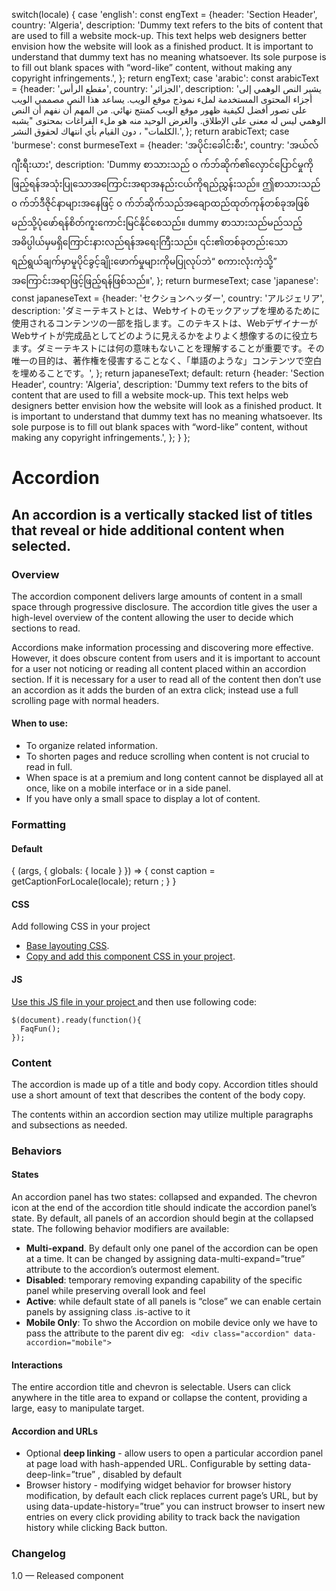 

  switch(locale) {
    case 'english': const engText = {header: 'Section Header', country: 'Algeria', description: 'Dummy text refers to the bits of content that are used to fill a website mock-up. This text helps web designers better envision how the website will look as a finished product. It is important to understand that dummy text has no meaning whatsoever. Its sole purpose is to fill out blank spaces with “word-like” content, without making any copyright infringements.',
    }; return engText;
    case 'arabic': const arabicText = {header: 'مقطع الرأس', country: 'الجزائر', description: 'يشير النص الوهمي إلى أجزاء المحتوى المستخدمة لملء نموذج موقع الويب. يساعد هذا النص مصممي الويب على تصور أفضل لكيفية ظهور موقع الويب كمنتج نهائي. من المهم أن نفهم أن النص الوهمي ليس له معنى على الإطلاق. والغرض الوحيد منه هو ملء الفراغات بمحتوى "يشبه الكلمات" ، دون القيام بأي انتهاك لحقوق النشر.',
    }; return arabicText;
    case 'burmese': const burmeseText = {header: 'အပိုင်းခေါင်းစီး', country: 'အယ်လ်ဂျီးရီးယား', description: 'Dummy စာသားသည် ၀ က်ဘ်ဆိုက်၏လှောင်ပြောင်မှုကိုဖြည့်ရန်အသုံးပြုသောအကြောင်းအရာအနည်းငယ်ကိုရည်ညွှန်းသည်။ ဤစာသားသည် ၀ က်ဘ်ဒီဇိုင်နာများအနေဖြင့် ၀ က်ဘ်ဆိုက်သည်အချောထည်ထုတ်ကုန်တစ်ခုအဖြစ်မည်သို့ပုံဖော်ရန်စိတ်ကူးကောင်းမြင်နိုင်စေသည်။ dummy စာသားသည်မည်သည့်အဓိပ္ပါယ်မှမရှိကြောင်းနားလည်ရန်အရေးကြီးသည်။ ၎င်း၏တစ်ခုတည်းသောရည်ရွယ်ချက်မှာမူပိုင်ခွင့်ချိုးဖောက်မှုများကိုမပြုလုပ်ဘဲ“ စကားလုံးကဲ့သို့” အကြောင်းအရာဖြင့်ဖြည့်ရန်ဖြစ်သည်။',
    }; return burmeseText;
    case 'japanese': const japaneseText = {header: 'セクションヘッダー', country: 'アルジェリア', description: 'ダミーテキストとは、Webサイトのモックアップを埋めるために使用されるコンテンツの一部を指します。このテキストは、WebデザイナーがWebサイトが完成品としてどのように見えるかをよりよく想像するのに役立ちます。ダミーテキストには何の意味もないことを理解することが重要です。その唯一の目的は、著作権を侵害することなく、「単語のような」コンテンツで空白を埋めることです。',
    }; return japaneseText;
    default:
      return {header: 'Section Header', country: 'Algeria', description: 'Dummy text refers to the bits of content that are used to fill a website mock-up. This text helps web designers better envision how the website will look as a finished product. It is important to understand that dummy text has no meaning whatsoever. Its sole purpose is to fill out blank spaces with “word-like” content, without making any copyright infringements.',
    };
  }
};

<Meta title="Components/UI components/Accordion" component={Accordion} />

# Accordion
## An accordion is a vertically stacked list of titles that reveal or hide additional content when selected.

### Overview
The accordion component delivers large amounts of content in a small space through progressive disclosure. The accordion title gives the user a high-level overview of the content allowing the user to decide which sections to read.

Accordions make information processing and discovering more effective. However, it does obscure content from users and it is important to account for a user not noticing or reading all content placed within an accordion section. If it is necessary for a user to read all of the content then don’t use an accordion as it adds the burden of an extra click; instead use a full scrolling page with normal headers.

#### When to use:
- To organize related information.
- To shorten pages and reduce scrolling when content is not crucial to read in full.
- When space is at a premium and long content cannot be displayed all at once, like on a mobile interface or in a side panel.
- If you have only a small space to display a lot of content.


### Formatting

#### Default

<Canvas>
  <Story name="Accordion">
    {
      (args, { globals: { locale } }) => {
        const caption = getCaptionForLocale(locale);
        return <Accordion 
          headerText={caption.header} 
          descriptionText={caption.description} 
        ></Accordion>;
      }
    }
  </Story>
</Canvas>

#### CSS
Add following CSS in your project
- [Base layouting CSS](https://github.com/undp/design-system/blob/building-dist/dist/css/base-minimal.css).
- [Copy and add this component CSS in your project](https://github.com/undp/design-system/blob/building-dist/dist/css/components/accordion.css).


#### JS
[Use this JS file in your project ](https://github.com/undp/design-system/blob/building-dist/stories/assets/js/Faq_custom.js)
and then use following code:
```
$(document).ready(function(){
  FaqFun();
});
```

### Content

The accordion is made up of a title and body copy. Accordion titles should use a short amount of text that describes the content of the body copy.

The contents within an accordion section may utilize multiple paragraphs and subsections as needed.


### Behaviors

#### States

An accordion panel  has two states: collapsed and expanded. The chevron icon at the end of the accordion title should indicate the accordion panel’s state. By default, all panels of an accordion should begin at the collapsed state. The following behavior modifiers are available: 

- **Multi-expand**. By default only one panel of the accordion can be open at a time. It can be changed by assigning  data-multi-expand=”true”  attribute to the accordion’s outermost element. 
- **Disabled**: temporary removing expanding capability of the specific panel while preserving overall look and feel
- **Active**: while default state of all panels is “close” we can enable certain panels by assigning class  .is-active  to it
- **Mobile Only**: To shwo the Accordion on mobile device only we have to pass the attribute to the parent div eg: 
  ``` <div class="accordion" data-accordion="mobile">```

#### Interactions

The entire accordion title and chevron is selectable. Users can click anywhere in the title area to expand or collapse the content, providing a large, easy to manipulate target.

#### Accordion and URLs

- Optional **deep linking** - allow users to open a particular accordion panel at page load with hash-appended URL. Configurable by setting  data-deep-link=”true” , disabled by default
- Browser history - modifying widget behavior for browser history modification, by default each click replaces current page’s URL, but by using  data-update-history=”true”  you can instruct browser to insert new entries on every click providing ability to track back the navigation history while clicking Back button.


### Changelog
1.0 — Released component